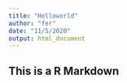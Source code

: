 ```yaml
---
title: "Helloworld"
author: "fer"
date: "11/5/2020"
output: html_document
---
```


## This is a R Markdown
